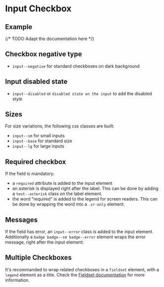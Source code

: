 
<Meta of={CheckboxStories} />

# Input Checkbox

## Example

<Canvas of={CheckboxStories.Example} />

<Controls of={CheckboxStories.Example} />

{/* TODO Adapt the documentation here */}
## Checkbox negative type

- `input--negative` for standard checkboxes on dark background

<Canvas
  of={CheckboxStories.NegativeCheckbox}
  className="storybook-bg-negative"
/>

## Input disabled state

- `input--disabled` or `disabled state on the input` to add the disabled style

<Canvas of={CheckboxStories.DisabledInput} />

## Sizes

For size variations, the following css classes are built:

- `input--sm` for small inputs
- `input--base` for standard size
- `input--lg` for large inputs

<Canvas of={CheckboxStories.SizesCheckbox} />

## Required checkbox

If the field is mandatory:

- a `required` attribute is added to the input element
- an asterisk is displayed right after the label. This can be done by adding a `text--asterisk` class on the label element.
- the word “required“ is added to the legend for screen readers. This can be done by wrapping the word into a `.sr-only` element.

<Canvas of={CheckboxStories.RequiredCheckbox} />

## Messages

If the field has error, an `input--error` class is added to the input element. Additionally
a `badge badge--sm badge--error` element wraps the error message, right after the input element:

<Canvas of={CheckboxStories.MessagesCheckbox} />

## Multiple Checkboxes

It's recommanded to wrap related checkboxes in a `fieldset` element, with a `legend` element as a title.
Check the [Fieldset documentation](/docs/components-form-fieldset--example-radio) for more information.

